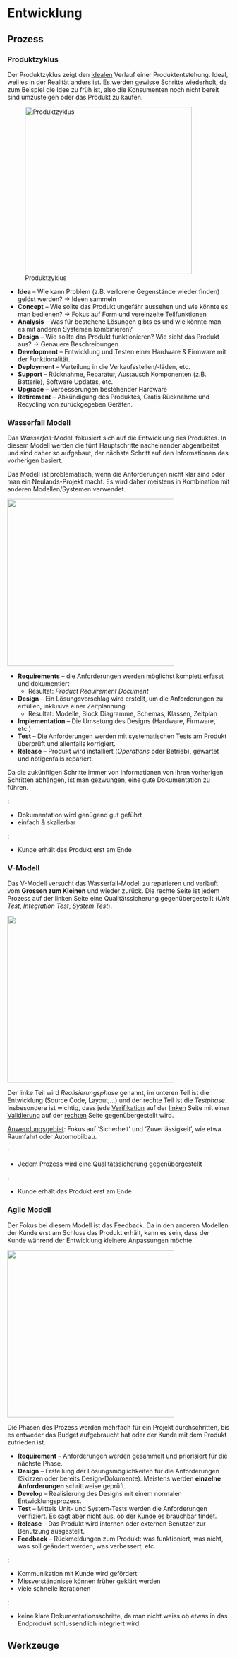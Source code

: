 # Entwicklung

## Prozess

### Produktzyklus

Der Produktzyklus zeigt den [idealen]{.underline} Verlauf einer Produktentstehung. Ideal, weil es in der Realität anders ist. Es werden gewisse Schritte wiederholt, da zum Beispiel die Idee zu früh ist, also die Konsumenten noch nicht bereit sind umzusteigen oder das Produkt zu kaufen.

![Produktzyklus](images/product_cycle.png){width="10cm" fig-align="center"}

- **Idea** -- Wie kann Problem (z.B. verlorene Gegenstände wieder finden) gelöst werden? $\rightarrow$ Ideen sammeln
- **Concept** -- Wie sollte das Produkt ungefähr aussehen und wie könnte es man bedienen? $\rightarrow$ Fokus auf Form und vereinzelte Teilfunktionen
- **Analysis** -- Was für bestehene Lösungen gibts es und wie könnte man es mit anderen Systemen kombinieren?
- **Design** -- Wie sollte das Produkt funktionieren? Wie sieht das Produkt aus? $\rightarrow$ Genauere Beschreibungen
- **Development** -- Entwicklung und Testen einer Hardware & Firmware mit der Funktionalität.
- **Deployment** -- Verteilung in die Verkaufsstellen/-läden, etc.
- **Support** -- Rücknahme, Reparatur, Austausch Komponenten (z.B. Batterie), Software Updates, etc.
- **Upgrade** -- Verbesserungen bestehender Hardware
- **Retirement** -- Abkündigung des Produktes, Gratis Rücknahme und Recycling von zurückgegeben Geräten.

### Wasserfall Modell

Das *Wasserfall*-Modell fokusiert sich auf die Entwicklung des Produktes. In diesem Modell werden die fünf Hauptschritte nacheinander abgearbeitet und sind daher so aufgebaut, der nächste Schritt auf den Informationen des vorherigen basiert.

::: {.callout-warning}
Das Modell ist problematisch, wenn die Anforderungen nicht klar sind oder man ein Neulands-Projekt macht. Es wird daher meistens in Kombination mit anderen Modellen/Systemen verwendet. 
:::

![](./images/waterfall_modell.png){width="10cm" fig-align="center"}

- **Requirements** -- die Anforderungen werden möglichst komplett erfasst und dokumentiert
  - Resultat: *Product Requirement Document*
- **Design** -- Ein Lösungsvorschlag wird erstellt, um die Anforderungen zu erfüllen, inklusive einer Zeitplannung.
  - Resultat: Modelle, Block Diagramme, Schemas, Klassen, Zeitplan
- **Implementation** -- Die Umsetung des Designs (Hardware, Firmware, etc.)
- **Test** -- Die Anforderungen werden mit systematischen Tests am Produkt überprüft und allenfalls korrigiert. 
- **Release** -- Produkt wird installiert (*Operations* oder Betrieb), gewartet und nötigenfalls repariert.

::: {.callout-tip}
Da die zukünftigen Schritte immer von Informationen von ihren vorherigen Schritten abhängen, ist man gezwungen, eine gute Dokumentation zu führen.
:::

`\textcolor{OliveGreen}{\textbf{Vorteil}}`{=latex}:

- Dokumentation wird genügend gut geführt
- einfach & skalierbar

`'\textcolor{BrickRed}{\textbf{Nachteile}}'`{=latex}:

- Kunde erhält das Produkt erst am Ende

### V-Modell

Das V-Modell versucht das Wasserfall-Modell zu reparieren und verläuft vom **Grossen zum Kleinen** und wieder zurück. Die rechte Seite ist jedem Prozess auf der linken Seite eine Qualitätssicherung gegenübergestellt (*Unit Test*, *Integration Test*, *System Test*).

![](./images/v_modell.png){width="10cm" fig-align="center"}

Der linke Teil wird *Realisierungsphase* genannt, im unteren Teil ist die Entwicklung (Source Code, Layout,...) und der rechte Teil ist die *Testphase*. Insbesondere ist wichtig, dass jede [Verifikation]{.underline} auf der [linken]{.underline} Seite mit einer [Validierung]{.underline} auf der [rechten]{.underline} Seite gegenübergestellt wird.

[Anwendungsgebiet]{.underline}: Fokus auf 'Sicherheit' und 'Zuverlässigkeit', wie etwa Raumfahrt oder Automobilbau.

`\textcolor{OliveGreen}{\textbf{Vorteil}}`{=latex}:

- Jedem Prozess wird eine Qualitätssicherung gegenübergestellt

`'\textcolor{BrickRed}{\textbf{Nachteile}}'`{=latex}:

- Kunde erhält das Produkt erst am Ende


### Agile Modell

Der Fokus bei diesem Modell ist das Feedback. Da in den anderen Modellen der Kunde erst am Schluss das Produkt erhält, kann es sein, dass der Kunde während der Entwicklung kleinere Anpassungen möchte.

![](./images/agile_modell.png){width="10cm" fig-align="center"}

Die Phasen des Prozess werden mehrfach für ein Projekt durchschritten, bis es entweder das Budget aufgebraucht hat oder der Kunde mit dem Produkt zufrieden ist.

- **Requirement** -- Anforderungen werden gesammelt und [priorisiert]{.underline} für die nächste Phase.
- **Design** -- Erstellung der Lösungsmöglichkeiten für die Anforderungen (Skizzen oder bereits Design-Dokumente). Meistens werden **einzelne Anforderungen** schrittweise geprüft.
- **Develop** -- Realisierung des Designs mit einem normalen Entwicklungsprozess.
- **Test** -- Mittels Unit- und System-Tests werden die Anforderungen verifiziert. Es [sagt]{.underline} aber [nicht aus]{.underline}, [ob]{.underline} der [Kunde es brauchbar findet]{.underline}.
- **Release** -- Das Produkt wird internen oder externen Benutzer zur Benutzung ausgestellt.
- **Feedback** -- Rückmeldungen zum Produkt: was funktioniert, was nicht, was soll geändert werden, was verbessert, etc.

`\textcolor{OliveGreen}{\textbf{Vorteil}}`{=latex}:

- Kommunikation mit Kunde wird gefördert
- Missverständnisse können früher geklärt werden
- viele schnelle Iterationen

`\textcolor{BrickRed}{\textbf{Nachteile}}`{=latex}:

- keine klare Dokumentationsschritte, da man nicht weiss ob etwas in das Endprodukt schlussendlich integriert wird.

## Werkzeuge